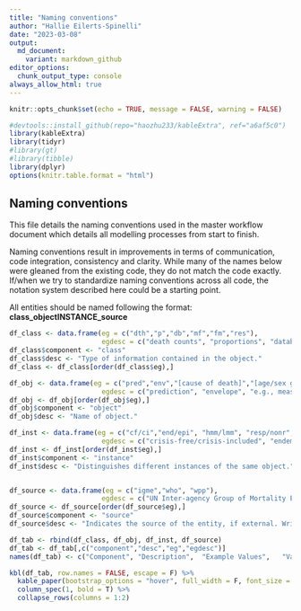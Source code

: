 ```yaml
---
title: "Naming conventions"
author: "Hallie Eilerts-Spinelli"
date: "2023-03-08"
output:
  md_document:
    variant: markdown_github
editor_options: 
  chunk_output_type: console
always_allow_html: true
---
```


```r
knitr::opts_chunk$set(echo = TRUE, message = FALSE, warning = FALSE)

#devtools::install_github(repo="haozhu233/kableExtra", ref="a6af5c0")
library(kableExtra)
library(tidyr)
#library(gt)
#library(tibble)
library(dplyr)
options(knitr.table.format = "html")

```


## Naming conventions

This file details the naming conventions used in the master workflow document which details all modelling processes from start to finish. 

Naming conventions result in improvements in terms of communication, code integration, consistency and clarity. While many of the names below were gleaned from the existing code, they do not match the code exactly. If/when we try to standardize naming conventions across all code, the notation system described here could be a starting point.

All entities should be named following the format: **class_objectINSTANCE_source**

```r
df_class <- data.frame(eg = c("dth","p","db","mf","fm","res"),
                       egdesc = c("death counts", "proportions", "database", "model frame", "fitted model", "results"))
df_class$component <- "class"
df_class$desc <- "Type of information contained in the object."
df_class <- df_class[order(df_class$eg),]

df_obj <- data.frame(eg = c("pred","env","[cause of death]","[age/sex group]"),
                       egdesc = c("prediction", "envelope", "e.g., meas, tb, collectvio, etc.", "0to1, 1to59, 5to9, 10to14, 15to19f, 15to19m"))
df_obj <- df_obj[order(df_obj$eg),]
df_obj$component <- "object"
df_obj$desc <- "Name of object."

df_inst <- data.frame(eg = c("cf/ci","end/epi", "hmm/lmm", "resp/nonr", "[country]"),
                       egdesc = c("crisis-free/crisis-included", "endemic/epidemic", "high/low mortality modelled", "respiratory/non-respiratory", "e.g., China, India"))
df_inst <- df_inst[order(df_inst$eg),]
df_inst$component <- "instance"
df_inst$desc <- "Distinguishes different instances of the same object."


df_source <- data.frame(eg = c("igme","who", "wpp"),
                       egdesc = c("UN Inter-agency Group of Mortality Estimation", "World Population Prospects", "World Health Organization"))
df_source <- df_source[order(df_source$eg),]
df_source$component <- "source"
df_source$desc <- "Indicates the source of the entity, if external. Written in all uppercase. Paired instances should have the same number of letters."

df_tab <- rbind(df_class, df_obj, df_inst, df_source)
df_tab <- df_tab[,c("component","desc","eg","egdesc")]
names(df_tab) <- c("Component",	"Description",	"Example Values",	"Value Description")

kbl(df_tab, row.names = FALSE, escape = F) %>%
  kable_paper(bootstrap_options = "hover", full_width = F, font_size = 10) %>%
  column_spec(1, bold = T) %>%
  collapse_rows(columns = 1:2)
```

